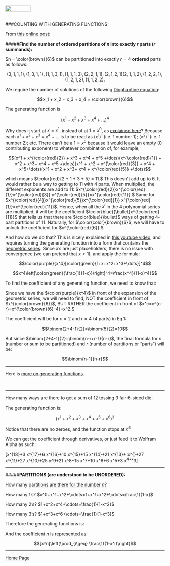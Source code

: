 <br>
<a href="http://rinterested.github.io/statistics/index.html">
<img HEIGHT="20" WIDTH="80" src="https://cloud.githubusercontent.com/assets/9312897/10556783/a27a26fa-745c-11e5-9b1a-2d5bd737387a.PNG"></a>
<br><br>

###COUNTING WITH GENERATING FUNCTIONS:
<br>

From [this online post](http://mathforum.org/library/drmath/view/52268.html):

#####**Find the number of ordered partitions of $n$ into exactly $r$ parts ($r$ summands):**

$n = \color{brown}{6}$ can be partitioned into exactly $r = 4$ **ordered** parts as 
follows:

  $$(3,1,1,1), (1,3,1,1), (1,1,3,1), (1,1,1,3), (2,2,1,1), (2,1,2,1)
  (2,1,1,2), (1,2,2,1), (1,2,1,2), (1,1,2,2).$$

We require the number of solutions of the following [Diophantine equation](https://en.wikipedia.org/wiki/Diophantine_equation):

$$x_1 + x_2 + x_3 + x_4 = \color{brown}{6}$$

The generating function is 

$$(x^1+x^2+x^3+x^4+\dots)^4$$

Why does it start at $x=x^1$, instead of at $1=x^0$, as [explained here](https://youtu.be/-drdeNMoe8w?list=PLDDGPdw7e6Aj0amDsYInT_8p6xTSTGEi2)? Because each $x^1 + x^2 + x^3 +x^4 + \dots$ is to be read as $(x^1)^1$ (i.e. $1$ number $1$); $(x^2)^1$ (i.e. $1$ number $2$); etc. There can't be a $1=x^0$ because it would leave an empty ($0$ contributing exponent) to whatever combination of, for example, 

$$(x^1 + x^{\color{red}{2}} + x^3 + x^4 + x^5 +\dots)(x^{\color{red}{1}} + x^2 + x^3+ x^4 + x^5 +\dots)(x^1 + x^2 + x^{\color{red}{3}} + x^4 + x^5+\dots)(x^1 + x^2 + x^3+ x^4 + x^{\color{red}{5}} +\dots)$$

which means $\color{red}{2 + 1 + 3 + 5} = 11.$ This doesn't add up to 6. It would rather be a way to getting to $11$ with $4$ parts. When multiplied, the different exponents are add to $11$: $x^{\color{red}{2}}x^{\color{red}{1}}x^{\color{red}{3}} x^{\color{red}{5}}=x^{\color{red}{11}}.$ Same for $x^{\color{red}{4}}x^{\color{red}{5}}x^{\color{red}{1}} x^{\color{red}{1}}=x^{\color{red}{11}}$. Hence, when all the $x^i$ in the $4$ polynomial series are multiplied, it will be the coefficient $\color{blue}{\bullet}x^{\color{red}{11}}$ that tells us that there are $\color{blue}{\bullet}$ ways of getting $4$-part partitions of $11$. Naturally, for $\color{color}{brown}{6}$, we will have to unlock the coefficient for $x^{\color{red}{6}}.$

And how do we do that? This is nicely explained in [this youtube video](https://www.youtube.com/watch?v=EZe281VxJVM), and requires turning the generating function into a form that contains the [geometric series](https://en.wikipedia.org/wiki/Geometric_series#Formula). Since $x$'s are just placeholders, there is no issue with convergence (we can pretend that $x<1$), and apply the formula:

$$\color{purple}{x^4}[\color{green}{1+x+x^2+x^3+\dots}]^4$$

$$x^4\left[\color{green}{\frac{1}{1-x}}\right]^4=\frac{x^4}{(1-x)^4}$$

To find the coefficient of any generating function, we need to know that:

\begin{align}(1 + x + x^2 +\dots)^r&=\frac{1}{(1-x)^r}\\
&=1+\binom{1+r-1}{1}x+\binom{2+r-1}{2}x^2+\dots+\color{red}{\binom{c+r-1}{c}}x^c+\dots\tag{1}
\end{align}

Since we have the $\color{purple}{x^4}$ in front of the expansion of the geometric series, we will need to find, NOT the coefficient in front of $x^{\color{brown}{6}}$, BUT RATHER the coefficient in front of $x^c=x^{n-r}=x^{\color{brown}{6}-4}=x^2.$

The coefficient will be for $c=2$ and $r=4$ ($4$ parts) in Eq.1:

$$\binom{2+4-1}{2}=\binom{5}{2}=10$$

But since  $\binom{2+4-1}{2}=\binom{n-r+r-1}{n-r}$, the final formula for $n$ (number or sum to be partitioned) and $r$ (number of partitions or "parts") will be:

$$\binom{n-1}{n-r}$$

---

Here is [more on generating functions](https://youtu.be/-drdeNMoe8w).

<br>

---

How many ways are there to get a sum of $12$ tossing $3$ fair $6$-sided die:

The generating function is:

$$(x^1 + x^2 + x^3 + x^4 + x^5 + x^6)^3$$

Notice that there are no zeroes, and the function stops at $x^6$

We can get the coefficient through derivatives, or just feed it to Wolfram Alpha as such:

\[x^{18}+3 x^{17}+6 x^{16}+10 x^{15}+15 x^{14}+21 x^{13}+\color{red}{25} x^{\color{blue}{12}}+27 x^{11}+27 x^{10}+25 x^9+21 x^8+15 x^7+10 x^6+6 x^5+3 x^4+x^3\]

---


#####**PARTITIONS (are understood to be UNORDERED):**

How many [partitions are there for the number $n?$](https://youtu.be/XN3Vy2M5ov8)

How many $1$'s? $x^0+x^1+x^2+\cdots=1+x^1+x^2+\cdots=\frac{1}{1-x}$

How many $2$'s? $1+x^2+x^4+\cdots=\frac{1}{1-x^2}$

How many $3$'s? $1+x^3+x^6+\cdots=\frac{1}{1-x^3}$

Therefore the generating functions is:

\begin{align}(1+x^1+x^2+\cdots)(1+x^2+x^4+\cdots)\cdots&=\left(\frac{1}{1-x}\right)\left(\frac{1}{1-x^2}\right)\left(\frac{1}{1-x^3}\right)\left(\frac{1}{1-x^n}\right)\cdots\\
&=\prod_{i\geq} \frac{1}{1-x^i}
\end{align}

And the coefficient $n$ is represented as:

$$[x^n]\left(\prod_{i\geq} \frac{1}{1-x^i}\right)$$

---

<a href="http://rinterested.github.io/statistics/index.html">Home Page</a>
